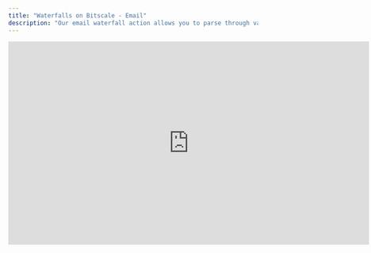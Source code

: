 ```yaml
---
title: "Waterfalls on Bitscale - Email"
description: "Our email waterfall action allows you to parse through various email data providers in and order defined by the user and return the the first email id it retrieves. Furthermore, it also allows the user to allow for only high quality email to be retrieved ny adding a verification layer after each source. Thus, reducing grid redundancy."
---
```


<iframe width="728" height="410" src="https://www.youtube.com/embed/ANgydkja_8s?si=D0lhPram0ApPL2Gp" title="YouTube video player" frameborder="0" allow="accelerometer; autoplay; clipboard-write; encrypted-media; gyroscope; picture-in-picture; web-share" referrerpolicy="strict-origin-when-cross-origin" allowfullscreen />

## **Simplifying Email Discovery with Waterfalls**

Finding accurate email addresses is critical for effective outreach, but relying on a single source can be limiting and inefficient. Bitscale’s **email waterfall action** sequentially searches through multiple email data providers in a user-defined order, ensuring the retrieval of high-quality, verified email addresses.

With this feature, you can:

* Combine multiple email data providers in one streamlined workflow.

* Retrieve only the first valid email address, eliminating duplicates.

* Add a verification layer for accuracy, reducing bounced emails and maintaining a clean grid.

***

## **How It Works**

<img height="100" src="https://res.cloudinary.com/dbfzpmxn2/image/upload/v1735312531/Screenshot_2024-12-27_at_8.23.34_PM_uaik5e.png" />

**1. Define Your Sources**

Start by selecting the email data providers you want to use. Bitscale allows you to:

* Add multiple sources in a prioritized sequence (e.g., Source A → Source B → Source C).

* Customize the order to suit your workflow and ensure optimal results.

<img height="100" src="https://res.cloudinary.com/dbfzpmxn2/image/upload/v1735312531/Screenshot_2024-12-27_at_8.24.07_PM_qkjwvj.png" />

**Why This Matters:** You can tailor the sequence to rely on preferred sources first, ensuring faster retrieval of high-quality emails.

**2. Retrieve Email Addresses**

Once your sources are set, the waterfall action automatically:

* Parses through each source in the defined order.

* Stops as soon as it retrieves a valid email address.

**Why This Matters:** This prevents unnecessary processing and ensures you always get the best available data without redundancy.

**3. Verify for Quality**

To ensure only valid, high-quality emails are retrieved, Bitscale’s waterfall action integrates a verification layer after each source. This layer:

* Flags invalid or low-quality emails.

* Ensures only deliverable addresses make it into your workflow.

**Why This Matters:** Adding verification reduces bounce rates, improves sender reputation, and enhances outreach success.

***

## **Benefits of Using Email Waterfalls**

* **Efficiency:** Automate email retrieval across multiple providers without duplicating efforts.

* **Accuracy:** Incorporate real-time email verification for high-quality results.

* **Flexibility:** Customize the source order to match your preferences and priorities.

* **Reduced Redundancy:** Eliminate duplicate or invalid emails from your grid.

***

## **Getting Started**

Implement the email waterfall action in your workflows today:
👉 **\[Grid Link]** to explore templates and start optimizing your email discovery.

**Pro Tip:** Use multiple high-quality sources and enable verification for maximum accuracy and impact in your outreach campaigns.